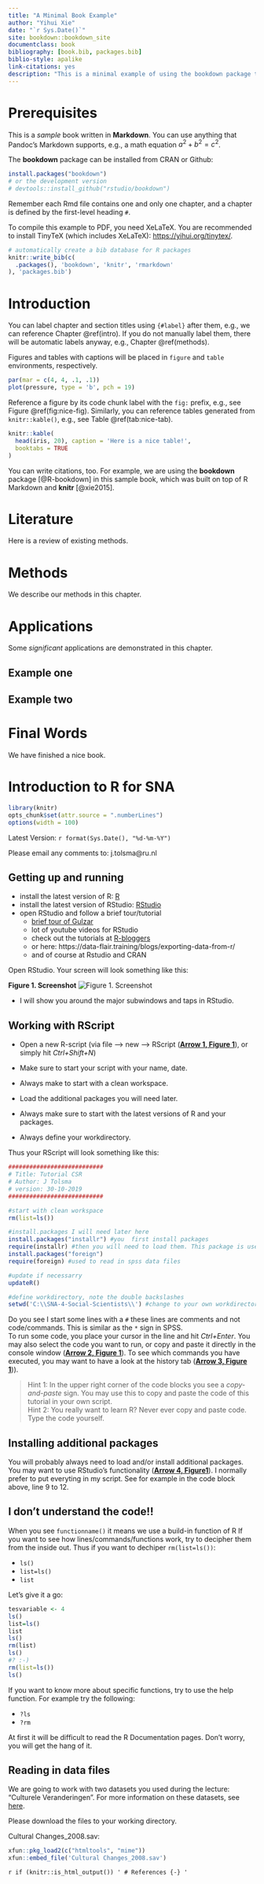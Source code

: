 ```yaml
--- 
title: "A Minimal Book Example"
author: "Yihui Xie"
date: "`r Sys.Date()`"
site: bookdown::bookdown_site
documentclass: book
bibliography: [book.bib, packages.bib]
biblio-style: apalike
link-citations: yes
description: "This is a minimal example of using the bookdown package to write a book. The output format for this example is bookdown::gitbook."
---
```


# Prerequisites

This is a _sample_ book written in **Markdown**. You can use anything that Pandoc's Markdown supports, e.g., a math equation $a^2 + b^2 = c^2$.

The **bookdown** package can be installed from CRAN or Github:

```r
install.packages("bookdown")
# or the development version
# devtools::install_github("rstudio/bookdown")
```

Remember each Rmd file contains one and only one chapter, and a chapter is defined by the first-level heading `#`.

To compile this example to PDF, you need XeLaTeX. You are recommended to install TinyTeX (which includes XeLaTeX): <https://yihui.org/tinytex/>.

```r
# automatically create a bib database for R packages
knitr::write_bib(c(
  .packages(), 'bookdown', 'knitr', 'rmarkdown'
), 'packages.bib')
```

<!--chapter:end:index.Rmd-->

# Introduction {#intro}

You can label chapter and section titles using `{#label}` after them, e.g., we can reference Chapter \@ref(intro). If you do not manually label them, there will be automatic labels anyway, e.g., Chapter \@ref(methods).

Figures and tables with captions will be placed in `figure` and `table` environments, respectively.

```r
par(mar = c(4, 4, .1, .1))
plot(pressure, type = 'b', pch = 19)
```

Reference a figure by its code chunk label with the `fig:` prefix, e.g., see Figure \@ref(fig:nice-fig). Similarly, you can reference tables generated from `knitr::kable()`, e.g., see Table \@ref(tab:nice-tab).

```r
knitr::kable(
  head(iris, 20), caption = 'Here is a nice table!',
  booktabs = TRUE
)
```

You can write citations, too. For example, we are using the **bookdown** package [@R-bookdown] in this sample book, which was built on top of R Markdown and **knitr** [@xie2015].

<!--chapter:end:01-intro.Rmd-->

# Literature

Here is a review of existing methods.

<!--chapter:end:02-literature.Rmd-->

# Methods

We describe our methods in this chapter.

<!--chapter:end:03-method.Rmd-->

# Applications

Some _significant_ applications are demonstrated in this chapter.

## Example one

## Example two

<!--chapter:end:04-application.Rmd-->

# Final Words

We have finished a nice book.

<!--chapter:end:05-summary.Rmd-->

# Introduction to R for SNA

```r
library(knitr)
opts_chunk$set(attr.source = ".numberLines")
options(width = 100)
```

Latest Version: `r format(Sys.Date(), "%d-%m-%Y")`

Please email any comments to: j.tolsma@ru.nl	

## Getting up and running

* install the latest version of R: [R](https://cran.r-project.org/)
* install the latest version of RStudio: [RStudio](www.rstudio.com) 
* open RStudio and follow a brief tour/tutorial
  + [brief tour of Gulzar](https://web.cs.ucla.edu/~gulzar/rstudio/basic-tutorial.html)
  + lot of youtube videos for RStudio  
  + check out the tutorials at [R-bloggers](https://www.r-bloggers.com/how-to-learn-r-2/) 
  + or here: https://data-flair.training/blogs/exporting-data-from-r/
  + and of course at Rstudio and CRAN
  

Open RStudio. Your screen will look something like this: 


**Figure 1. Screenshot**[]{#anchor}
![Figure 1. Screenshot](screenshot.PNG) 


* I will show you around the major subwindows and taps in RStudio. 


## Working with RScript  

* Open a new R-script (via file --> new --> RScript ([**Arrow 1, Figure 1**](#anchor)), or simply hit *Ctrl+Shift+N*)
  
- Make sure to start your script with your name, date.    
- Always make to start with a clean workspace.  
- Load the additional packages you will need later.  
- Always make sure to start with the latest versions of R and your packages.  
- Always define your workdirectory.    

Thus your RScript will look something like this:

```r
###########################
# Title: Tutorial CSR
# Author: J Tolsma
# version: 30-10-2019
###########################

#start with clean workspace 
rm(list=ls())

#install.packages I will need later here
install.packages("installr") #you  first install packages
require(installr) #then you will need to load them. This package is used to simply update R
install.packages("foreign")
require(foreign) #used to read in spss data files

#update if necessarry
updateR()

#define workdirectory, note the double backslashes
setwd('C:\\SNA-4-Social-Scientists\\') #change to your own workdirectory

```


Do you see I start some lines with a `#` these lines are comments and not code/commands. This is similar as the `*` sign in SPSS.  
To run some code, you place your cursor in the line and hit *Ctrl+Enter*. You may also select the code you want to run, or copy and paste it directly in the console window ([**Arrow 2, Figure 1**](#anchor)). To see which commands you have executed, you may want to have a look at the history tab ([**Arrow 3, Figure 1**](#anchor))). 

> Hint 1: In the upper right corner of the code blocks you see a *copy-and-paste* sign. You may use this to copy and paste the code of this tutorial in your own script.  
> Hint 2: You really want to learn R? Never ever copy and paste code. Type the code yourself. 


## Installing additional packages    
You will probably always need to load and/or install additional packages. You may want to use RStudio's functionality ([**Arrow 4, Figure1**](#anchor)). I normally prefer to put everyting in my script. See for example in the code block above, line 9 to 12. 

## I don't understand the code!!
When you see `functionname()` it means we use a build-in function of R
If you want to see how lines/commands/functions work, try to decipher them from the inside out. Thus if you want to dechiper `rm(list=ls())`:  

* `ls()`
* `list=ls()`
* `list`  

Let's give it a go: 
```r
tesvariable <- 4
ls()
list=ls()
list
ls()
rm(list)
ls()
#? :-)
rm(list=ls())
ls()

```
  
If you want to know more about specific functions, try to use the help function. 
For example try the following:  

* `?ls`  
* `?rm`  

At first it will be difficult to read the R Documentation pages. Don't worry, you will get the hang of it.

## Reading in data files

We are going to work with two datasets you used during the lecture: "Culturele Veranderingen". For more information on these datasets, see [here](https://www.scp.nl/Onderzoek/Bronnen/Beknopte_onderzoeksbeschrijvingen/Culturele_veranderingen_in_Nederland_CV).

Please download the files to your working directory. 

Cultural Changes_2008.sav:
```r
xfun::pkg_load2(c("htmltools", "mime"))
xfun::embed_file('Cultural Changes_2008.sav') 
```
  


<!--chapter:end:06-Tutorial-CSR.Rmd-->

`r if (knitr::is_html_output()) '
# References {-}
'`

<!--chapter:end:07-references.Rmd-->

